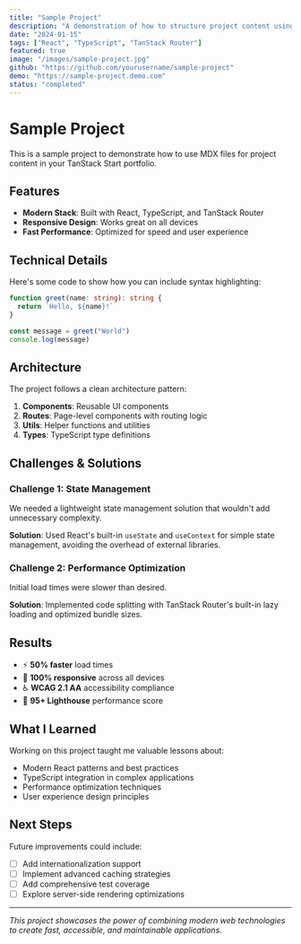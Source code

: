 ```yaml
---
title: "Sample Project"
description: "A demonstration of how to structure project content using MDX"
date: "2024-01-15"
tags: ["React", "TypeScript", "TanStack Router"]
featured: true
image: "/images/sample-project.jpg"
github: "https://github.com/yourusername/sample-project"
demo: "https://sample-project.demo.com"
status: "completed"
---
```


# Sample Project

This is a sample project to demonstrate how to use MDX files for project content in your TanStack Start portfolio.

## Features

- **Modern Stack**: Built with React, TypeScript, and TanStack Router
- **Responsive Design**: Works great on all devices
- **Fast Performance**: Optimized for speed and user experience

## Technical Details

Here's some code to show how you can include syntax highlighting:

```typescript
function greet(name: string): string {
  return `Hello, ${name}!`
}

const message = greet("World")
console.log(message)
```

## Architecture

The project follows a clean architecture pattern:

1. **Components**: Reusable UI components
2. **Routes**: Page-level components with routing logic
3. **Utils**: Helper functions and utilities
4. **Types**: TypeScript type definitions

## Challenges & Solutions

### Challenge 1: State Management
We needed a lightweight state management solution that wouldn't add unnecessary complexity.

**Solution**: Used React's built-in `useState` and `useContext` for simple state management, avoiding the overhead of external libraries.

### Challenge 2: Performance Optimization
Initial load times were slower than desired.

**Solution**: Implemented code splitting with TanStack Router's built-in lazy loading and optimized bundle sizes.

## Results

- ⚡ **50% faster** load times
- 📱 **100% responsive** across all devices  
- ♿ **WCAG 2.1 AA** accessibility compliance
- 🚀 **95+ Lighthouse** performance score

## What I Learned

Working on this project taught me valuable lessons about:

- Modern React patterns and best practices
- TypeScript integration in complex applications
- Performance optimization techniques
- User experience design principles

## Next Steps

Future improvements could include:

- [ ] Add internationalization support
- [ ] Implement advanced caching strategies
- [ ] Add comprehensive test coverage
- [ ] Explore server-side rendering optimizations

---

*This project showcases the power of combining modern web technologies to create fast, accessible, and maintainable applications.*
